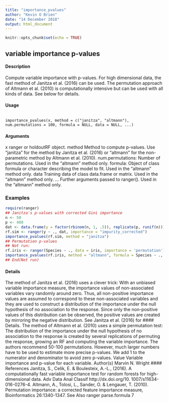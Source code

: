 ```yaml
---
title: "importance_pvalues"
author: "Kevin O Brien"
date: "14 December 2018"
output: html_document
---
```


```r
knitr::opts_chunk$set(echo = TRUE)
```
## variable importance p-values

#### Description

Compute variable importance with p-values. For high dimensional data, the fast method of Janitza
et al. (2016) can be used. The permutation approach of Altmann et al. (2010) is computationally
intensive but can be used with all kinds of data. See below for details.

#### Usage

<pre><code>
importance_pvalues(x, method = c("janitza", "altmann"),
num.permutations = 100, formula = NULL, data = NULL, ...)
</code></pre>

#### Arguments
x ranger or holdoutRF object.
method Method to compute p-values. Use "janitza" for the method by Janitza et al. (2016) or "altmann" for the non-parametric method by Altmann et al. (2010).
num.permutations: Number of permutations. Used in the "altmann" method only.
formula:  Object of class formula or character describing the model to fit. Used in the "altmann" method only.
data Training data of class data.frame or matrix. Used in the "altmann" method only.
... Further arguments passed to ranger(). Used in the "altmann" method only.


### Examples

```r
require(ranger)
## Janitza's p-values with corrected Gini importance
n <- 50
p <- 400
dat <- data.frame(y = factor(rbinom(n, 1, .5)), replicate(p, runif(n)))
rf.sim <- ranger(y ~ ., dat, importance = "impurity_corrected")
importance_pvalues(rf.sim, method = "janitza")
## Permutation p-values
## Not run:
rf.iris <- ranger(Species ~ ., data = iris, importance = 'permutation')
importance_pvalues(rf.iris, method = "altmann", formula = Species ~ ., data = iris)
## End(Not run)
```
#### Details
The method of Janitza et al. (2016) uses a clever trick: With an unbiased variable importance
measure, the importance values of non-associated variables vary randomly around zero. Thus,
all non-positive importance values are assumed to correspond to these non-associated variables and
they are used to construct a distribution of the importance under the null hypothesis of no association
to the response. Since only the non-positive values of this distribution can be observed, the positive
values are created by mirroring the negative distribution. See Janitza et al. (2016) for #### Details.
The method of Altmann et al. (2010) uses a simple permutation test: The distribution of the importance
under the null hypothesis of no association to the response is created by several replications
of permuting the response, growing an RF and computing the variable importance. The authors
recommend 50-100 permutations. However, much larger numbers have to be used to estimate more
precise p-values. We add 1 to the numerator and denominator to avoid zero p-values.
Value
Variable importance and p-value for each variable.
Author(s)
Marvin N. Wright
#### References
Janitza, S., Celik, E. & Boulesteix, A.-L., (2016). A computationally fast variable importance test
for random forests for high-dimensional data. Adv Data Anal Classif http://dx.doi.org/10.
1007/s11634-016-0276-4.
Altmann, A., Tolosi, L., Sander, O. & Lengauer, T. (2010). Permutation importance: a corrected
feature importance measure, Bioinformatics 26:1340-1347.
See Also
ranger
parse.formula 7